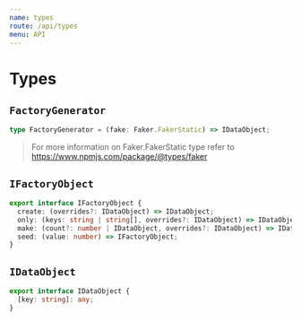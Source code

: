 ```yaml
---
name: types
route: /api/types
menu: API
---
```


# Types

## `FactoryGenerator`

```ts
type FactoryGenerator = (fake: Faker.FakerStatic) => IDataObject;
```

> For more information on Faker.FakerStatic type refer to https://www.npmjs.com/package/@types/faker

## `IFactoryObject`

```ts
export interface IFactoryObject {
  create: (overrides?: IDataObject) => IDataObject;
  only: (keys: string | string[], overrides?: IDataObject) => IDataObject;
  make: (count?: number | IDataObject, overrides?: IDataObject) => IDataObject[];
  seed: (value: number) => IFactoryObject;
}
```

## `IDataObject`

```ts
export interface IDataObject {
  [key: string]: any;
}
```
